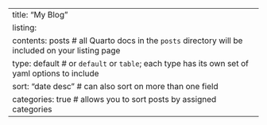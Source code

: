 ---
title: "My Blog"
listing: 
  contents: posts # all Quarto docs in the `posts` directory will be included on your listing page
  type: default # or `default` or `table`; each type has its own set of yaml options to include
  sort: "date desc" # can also sort on more than one field
  categories: true # allows you to sort posts by assigned categories 
---